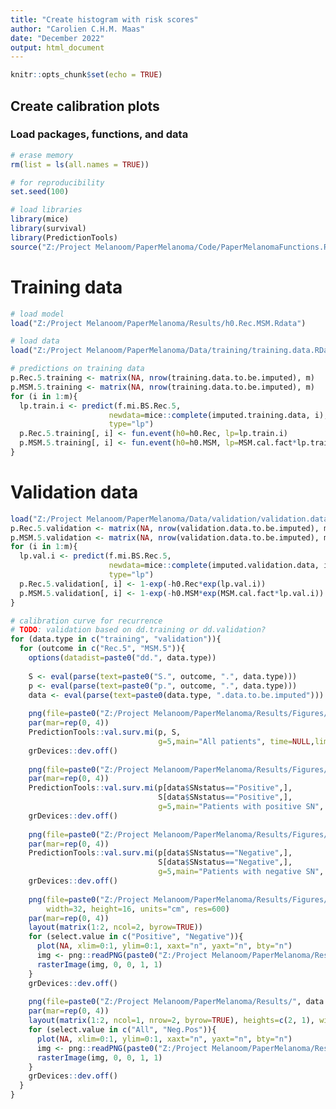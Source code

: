 ```yaml
---
title: "Create histogram with risk scores"
author: "Carolien C.H.M. Maas"
date: "December 2022"
output: html_document
---
```


```r
knitr::opts_chunk$set(echo = TRUE)
```

## Create calibration plots

### Load packages, functions, and data 
```r
# erase memory
rm(list = ls(all.names = TRUE))

# for reproducibility
set.seed(100)

# load libraries
library(mice)
library(survival)
library(PredictionTools)
source("Z:/Project Melanoom/PaperMelanoma/Code/PaperMelanomaFunctions.R")
```

# Training data
```r
# load model
load("Z:/Project Melanoom/PaperMelanoma/Results/h0.Rec.MSM.Rdata")

# load data
load("Z:/Project Melanoom/PaperMelanoma/Data/training/training.data.RData")

# predictions on training data
p.Rec.5.training <- matrix(NA, nrow(training.data.to.be.imputed), m)
p.MSM.5.training <- matrix(NA, nrow(training.data.to.be.imputed), m)
for (i in 1:m){
  lp.train.i <- predict(f.mi.BS.Rec.5,
                      newdata=mice::complete(imputed.training.data, i),
                      type="lp")
  p.Rec.5.training[, i] <- fun.event(h0=h0.Rec, lp=lp.train.i)
  p.MSM.5.training[, i] <- fun.event(h0=h0.MSM, lp=MSM.cal.fact*lp.train.i)
}
```

# Validation data
```r
load("Z:/Project Melanoom/PaperMelanoma/Data/validation/validation.data.RData")
p.Rec.5.validation <- matrix(NA, nrow(validation.data.to.be.imputed), m)
p.MSM.5.validation <- matrix(NA, nrow(validation.data.to.be.imputed), m)
for (i in 1:m){
  lp.val.i <- predict(f.mi.BS.Rec.5,
                      newdata=mice::complete(imputed.validation.data, i),
                      type="lp")
  p.Rec.5.validation[, i] <- 1-exp(-h0.Rec*exp(lp.val.i))
  p.MSM.5.validation[, i] <- 1-exp(-h0.MSM*exp(MSM.cal.fact*lp.val.i))
}
```

```r
# calibration curve for recurrence
# TODO: validation based on dd.training or dd.validation?
for (data.type in c("training", "validation")){
  for (outcome in c("Rec.5", "MSM.5")){
    options(datadist=paste0("dd.", data.type))
  
    S <- eval(parse(text=paste0("S.", outcome, ".", data.type)))
    p <- eval(parse(text=paste0("p.", outcome, ".", data.type)))
    data <- eval(parse(text=paste0(data.type, ".data.to.be.imputed")))
    
    png(file=paste0("Z:/Project Melanoom/PaperMelanoma/Results/Figures/", data.type, ".", outcome, ".All.png"))
    par(mar=rep(0, 4))
    PredictionTools::val.surv.mi(p, S,
                                 g=5,main="All patients", time=NULL,lim=c(0,1),dist=TRUE)
    grDevices::dev.off()
    
    png(file=paste0("Z:/Project Melanoom/PaperMelanoma/Results/Figures/", data.type, ".", outcome, ".Positive.png"))
    par(mar=rep(0, 4))
    PredictionTools::val.surv.mi(p[data$SNstatus=="Positive",],
                                 S[data$SNstatus=="Positive",],
                                 g=5,main="Patients with positive SN", time=NULL,lim=c(0,1),dist=TRUE)
    grDevices::dev.off()
    
    png(file=paste0("Z:/Project Melanoom/PaperMelanoma/Results/Figures/", data.type, ".", outcome, ".Negative.png"))
    par(mar=rep(0, 4))
    PredictionTools::val.surv.mi(p[data$SNstatus=="Negative",],
                                 S[data$SNstatus=="Negative",],
                                 g=5,main="Patients with negative SN", time=NULL,lim=c(0,1),dist=TRUE)
    grDevices::dev.off()
    
    png(file=paste0("Z:/Project Melanoom/PaperMelanoma/Results/Figures/", data.type, ".", outcome, ".Neg.Pos.png"), 
        width=32, height=16, units="cm", res=600)
    par(mar=rep(0, 4))
    layout(matrix(1:2, ncol=2, byrow=TRUE))
    for (select.value in c("Positive", "Negative")){
      plot(NA, xlim=0:1, ylim=0:1, xaxt="n", yaxt="n", bty="n")
      img <- png::readPNG(paste0("Z:/Project Melanoom/PaperMelanoma/Results/Figures/", data.type, ".", outcome, ".", select.value, ".png"))
      rasterImage(img, 0, 0, 1, 1)
    }
    grDevices::dev.off()
    
    png(file=paste0("Z:/Project Melanoom/PaperMelanoma/Results/", data.type, ".", outcome, ".png"), width=32, height=45, units="cm", res=600)
    par(mar=rep(0, 4))
    layout(matrix(1:2, ncol=1, nrow=2, byrow=TRUE), heights=c(2, 1), widths=c(2, 2))
    for (select.value in c("All", "Neg.Pos")){
      plot(NA, xlim=0:1, ylim=0:1, xaxt="n", yaxt="n", bty="n")
      img <- png::readPNG(paste0("Z:/Project Melanoom/PaperMelanoma/Results/Figures/", data.type, ".", outcome, ".", select.value, ".png"))
      rasterImage(img, 0, 0, 1, 1)
    }
    grDevices::dev.off()
  }
}
```
